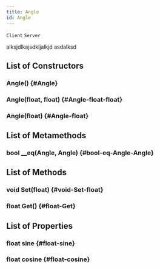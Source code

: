 ```yaml
---
title: Angle
id: Angle
---
```

`Client`
`Server`

alksjdlkajsdkljalkjd asdalksd

## List of Constructors

### Angle() {#Angle}

### Angle(float, float) {#Angle-float-float}

### Angle(float) {#Angle-float}

## List of Metamethods

### bool __eq(Angle, Angle) {#bool-eq-Angle-Angle}

## List of Methods

### void Set(float) {#void-Set-float}

### float Get() {#float-Get}

## List of Properties

### float sine {#float-sine}

### float cosine {#float-cosine}

